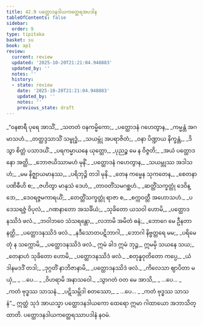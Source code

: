 ```yaml
---
title: 42.9 ပတ္ထောဒနဒါယကတ္ထေရအပဒါန
tableOfContents: false
sidebar:
  order: 9
type: tipitaka
basket: su
book: ap1
review:
  current: review
  updated: '2025-10-20T21:21:04.948883'
  updated_by: ''
  notes: ''
  history:
  - state: review
    date: '2025-10-20T21:21:04.948883'
    updated_by: ''
    notes: ''
    previous_state: draft
---
```



<DynamicBreadcrumb />


<ReviewStatus review={frontmatter.review} showDetails={true} />

<HypothesisAnnotation frontmatter={frontmatter} />

<Division number="170" book="ap1" e="ch" v="20" p="443">

<Paragraph number="5435" type="verses" book="ap1">
_“ဝနစာရီ ပုရေ အာသိံ,_  
_သတတံ ဝနကမ္မိကော;_  
_ပတ္ထောဒနံ ဂဟေတွာန,_  
_ကမ္မန္တံ အဂမာသဟံ._  

</Paragraph>

</Division>
<Division number="171" book="ap1" e="ch" v="20" p="443">

<Paragraph number="5436" type="verses" book="ap1">
_တတ္ထဒ္ဒသာသိံ သမ္ဗုဒ္ဓံ,_  
_သယမ္ဘုံ အပရာဇိတံ;_  
_ဝနာ ပိဏ္ဍာယ နိက္ခန္တံ,_  
_ဒိသွာ စိတ္တံ ပသာဒယိံ._  

</Paragraph>

</Division>
<Division number="172" book="ap1" e="ch" v="20" p="443">

<Paragraph number="5437" type="verses" book="ap1">
_ပရကမ္မာယနေ ယုတ္တော,_  
_ပုညဉ္စ မေ န ဝိဇ္ဇတိ;_  
_အယံ ပတ္ထောဒနော အတ္ထိ,_  
_ဘောဇယိဿာမဟံ မုနိံ._  

</Paragraph>

</Division>
<Division number="173" book="ap1" e="ch" v="20" p="443">

<Paragraph number="5438" type="verses" book="ap1">
_ပတ္ထောဒနံ ဂဟေတွာန,_  
_သယမ္ဘုဿ အဒါသဟံ;_  
_မမ နိဇ္ဈာယမာနဿ,_  
_ပရိဘုဉ္ဇိ တဒါ မုနိ._  

</Paragraph>

</Division>
<Division number="174" book="ap1" e="ch" v="20" p="443">

<Paragraph number="5439" type="verses" book="ap1">
_တေန ကမ္မေန သုကတေန,_  
_စေတနာပဏိဓီဟိ စ;_  
_ဇဟိတွာ မာနုသံ ဒေဟံ,_  
_တာဝတိံသမဂစ္ဆဟံ._  

</Paragraph>

</Division>
<Division number="175" book="ap1" e="ch" v="20" p="443">

<Paragraph number="5440" type="verses" book="ap1">
_ဆတ္တိံသက္ခတ္တုံ ဒေဝိန္ဒော,_  
_ဒေဝရဇ္ဇမကာရယိံ;_  
_တေတ္တိံသက္ခတ္တုံ ရာဇာ စ,_  
_စက္ကဝတ္တီ အဟောသဟံ._  

</Paragraph>

</Division>
<Division number="176" book="ap1" e="ch" v="20" p="443">

<Paragraph number="5441" type="verses" book="ap1">
_ပဒေသရဇ္ဇံ ဝိပုလံ,_  
_ဂဏနာတော အသင်္ခိယံ;_  
_သုခိတော ယသဝါ ဟောမိ,_  
_ပတ္ထောဒနဿိဒံ ဖလံ._  

</Paragraph>

</Division>
<Division number="177" book="ap1" e="ch" v="20" p="443">

<Paragraph number="5442" type="verses" book="ap1">
_ဘဝါဘဝေ သံသရန္တော,_  
_လဘာမိ အမိတံ ဓနံ;_  
_ဘောဂေ မေ ဦနတာ နတ္ထိ,_  
_ပတ္ထောဒနဿိဒံ ဖလံ._  

</Paragraph>

</Division>
<Division number="178" book="ap1" e="ch" v="20" p="444">

<Paragraph number="5443" type="verses" book="ap1">
_နဒီသောတပဋိဘာဂါ,_  
_ဘောဂါ နိဗ္ဗတ္တရေ မမ;_  
_ပရိမေတုံ န သက္ကောမိ,_  
_ပတ္ထောဒနဿိဒံ ဖလံ._  

</Paragraph>

</Division>
<Division number="179" book="ap1" e="ch" v="20" p="444">

<Paragraph number="5444" book="ap1">
ဣမံ ခါဒ ဣမံ ဘုဉ္ဇ,_  
ဣမမှိ သယနေ သယ;_  
_တေနာဟံ သုခိတော ဟောမိ,_  
_ပတ္ထောဒနဿိဒံ ဖလံ._  

</Paragraph>

</Division>
<Division number="180" book="ap1" e="ch" v="20" p="444">

<Paragraph number="5445" type="verses" book="ap1">
_စတုန္နဝုတိတော ကပ္ပေ,_  
_ယံ ဒါနမဒဒိံ တဒါ;_  
_ဒုဂ္ဂတိံ နာဘိဇာနာမိ,_  
_ပတ္ထောဒနဿိဒံ ဖလံ._  

</Paragraph>

</Division>
<Division number="181" book="ap1" e="ch" v="20" p="444">

<Paragraph number="5446" type="verses" book="ap1">
_ကိလေသာ ဈာပိတာ မယှံ,_  
_ …ပေ… _  
_ဝိဟရာမိ အနာသဝေါ._  

</Paragraph>

</Division>
<Division number="182" book="ap1" e="ch" v="20" p="444">

<Paragraph number="5447" type="verses" book="ap1">
_သွာဂတံ ဝတ မေ အာသိ,_  
_ …ပေ… _  
_ကတံ ဗုဒ္ဓဿ သာသနံ._  

</Paragraph>

</Division>
<Division number="183" book="ap1" e="ch" v="20" p="444">

<Paragraph number="5448" type="verses" book="ap1">
_ပဋိသမ္ဘိဒါ စတဿော,_  
_ …ပေ… _  
_ကတံ ဗုဒ္ဓဿ သာသနံ”._  

</Paragraph>

<Paragraph number="5449" book="ap1">
ဣတ္ထံ သုဒံ အာယသ္မာ ပတ္ထောဒနဒါယကော ထေရော ဣမာ ဂါထာယော အဘာသိတ္ထာတိ.

</Paragraph>
</Division>

<Paragraph number="5450" type="center" book="ap1">
ပတ္ထောဒနဒါယကတ္ထေရဿာပဒါနံ နဝမံ.
</Paragraph>